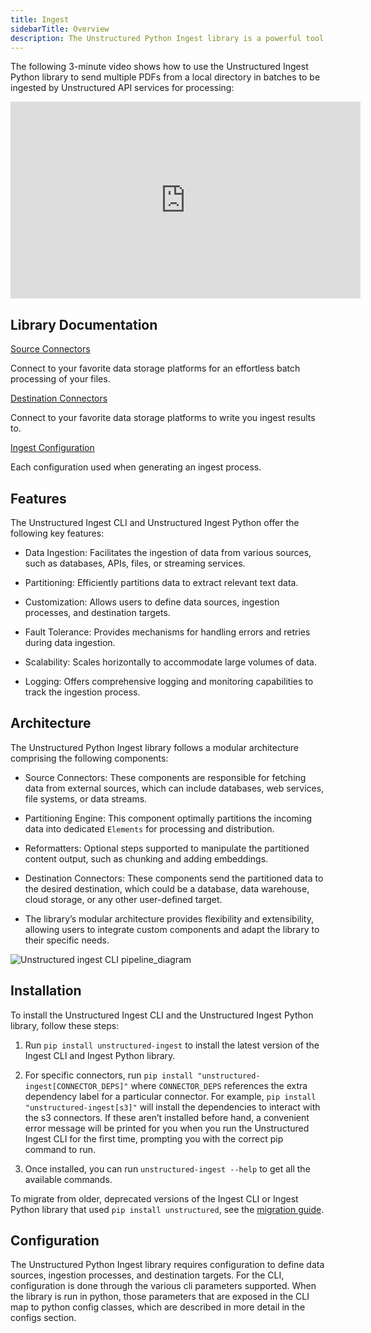 ```yaml
---
title: Ingest 
sidebarTitle: Overview
description: The Unstructured Python Ingest library is a powerful tool designed to coordinate the process of pulling data from data providers, partitioning the content, and pushing that new content to a desired location. This technical documentation will provide an in-depth understanding of the Python Ingest library, including its features, architecture, installation, configuration, usage, API reference, troubleshooting, examples, and more.
---
```


The following 3-minute video shows how to use the Unstructured Ingest Python library to send multiple PDFs from a local directory in batches to be ingested by Unstructured API services for processing:

<iframe
  width="560"
  height="315"
  src="https://www.youtube.com/embed/tSKHFXsBQ-c"
  title="YouTube video player"
  frameborder="0"
  allow="accelerometer; autoplay; clipboard-write; encrypted-media; gyroscope; picture-in-picture"
  allowfullscreen
></iframe>

## Library Documentation

[Source Connectors](/open-source/ingest/source-connectors/overview)

Connect to your favorite data storage platforms for an effortless batch processing of your files.

[Destination Connectors](/open-source/ingest/destination-connectors)

Connect to your favorite data storage platforms to write you ingest results to.

[Ingest Configuration](/open-source/ingest/ingest-configuration)

Each configuration used when generating an ingest process.

## Features

The Unstructured Ingest CLI and Unstructured Ingest Python offer the following key features:

*   Data Ingestion: Facilitates the ingestion of data from various sources, such as databases, APIs, files, or streaming services.
    
*   Partitioning: Efficiently partitions data to extract relevant text data.
    
*   Customization: Allows users to define data sources, ingestion processes, and destination targets.
    
*   Fault Tolerance: Provides mechanisms for handling errors and retries during data ingestion.
    
*   Scalability: Scales horizontally to accommodate large volumes of data.
    
*   Logging: Offers comprehensive logging and monitoring capabilities to track the ingestion process.
    

## Architecture

The Unstructured Python Ingest library follows a modular architecture comprising the following components:

*   Source Connectors: These components are responsible for fetching data from external sources, which can include databases, web services, file systems, or data streams.
    
*   Partitioning Engine: This component optimally partitions the incoming data into dedicated `Elements` for processing and distribution.
    
*   Reformatters: Optional steps supported to manipulate the partitioned content output, such as chunking and adding embeddings.
    
*   Destination Connectors: These components send the partitioned data to the desired destination, which could be a database, data warehouse, cloud storage, or any other user-defined target.
    
*   The library’s modular architecture provides flexibility and extensibility, allowing users to integrate custom components and adapt the library to their specific needs.
    

![Unstructured ingest CLI pipeline_diagram](/img/open-source/unstructured_ingest_cli_pipeline_diagram.png)

## Installation

To install the Unstructured Ingest CLI and the Unstructured Ingest Python library, follow these steps:

1.  Run `pip install unstructured-ingest` to install the latest version of the Ingest CLI and Ingest Python library.
    
2.  For specific connectors, run `pip install "unstructured-ingest[CONNECTOR_DEPS]"` where `CONNECTOR_DEPS` references the extra dependency label for a particular connector. For example, `pip install "unstructured-ingest[s3]"` will install the dependencies to interact with the s3 connectors. If these aren’t installed before hand, a convenient error message will be printed for you when you run the Unstructured Ingest CLI for the first time, prompting you with the correct pip command to run.
    
3.  Once installed, you can run `unstructured-ingest --help` to get all the available commands.
    
<Info>To migrate from older, deprecated versions of the Ingest CLI or Ingest Python library that used `pip install unstructured`, see the [migration guide](/ingestion/overview#migration-guide).</Info>

## Configuration

The Unstructured Python Ingest library requires configuration to define data sources, ingestion processes, and destination targets. For the CLI, configuration is done through the various cli parameters supported. When the library is run in python, those parameters that are exposed in the CLI map to python config classes, which are described in more detail in the configs section.